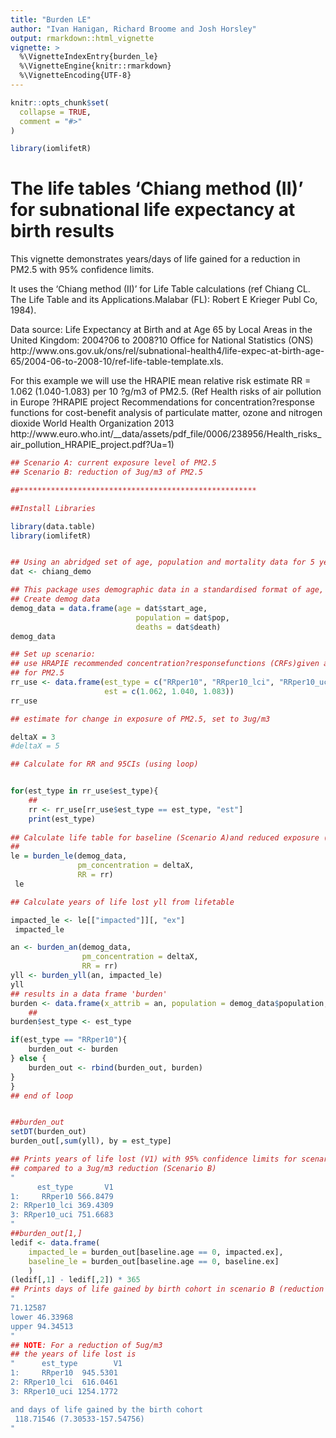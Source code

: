 ```yaml
---
title: "Burden LE"
author: "Ivan Hanigan, Richard Broome and Josh Horsley"
output: rmarkdown::html_vignette
vignette: >
  %\VignetteIndexEntry{burden_le}
  %\VignetteEngine{knitr::rmarkdown}
  %\VignetteEncoding{UTF-8}
---
```


```r
knitr::opts_chunk$set(
  collapse = TRUE,
  comment = "#>"
)
```

```r
library(iomlifetR)
```

# The life tables 'Chiang method (II)' for subnational life expectancy at birth results

This vignette demonstrates years/days of life gained for a reduction in PM2.5 with 95% confidence limits.

It uses the 'Chiang method (II)' for Life Table calculations (ref Chiang CL. The Life Table and its Applications.Malabar (FL): Robert E Krieger Publ Co, 1984).
 
Data source: Life Expectancy at Birth and at Age 65 by Local Areas in the United Kingdom: 2004?06 to 2008?10 Office for National Statistics (ONS)
http://www.ons.gov.uk/ons/rel/subnational-health4/life-expec-at-birth-age-65/2004-06-to-2008-10/ref-life-table-template.xls.

For this example we will use the HRAPIE mean relative risk estimate RR = 1.062 (1.040-1.083) per 10 ?g/m3 of PM2.5. (Ref Health risks of air pollution in Europe ?HRAPIE project Recommendations for concentration?response functions for cost-benefit analysis of particulate matter, ozone and nitrogen dioxide World Health Organization 2013 http://www.euro.who.int/__data/assets/pdf_file/0006/238956/Health_risks_air_pollution_HRAPIE_project.pdf?Ua=1)

```r
## Scenario A: current exposure level of PM2.5
## Scenario B: reduction of 3ug/m3 of PM2.5

##*****************************************************

##Install Libraries

library(data.table)
library(iomlifetR)


## Using an abridged set of age, population and mortality data for 5 year age groups provided
dat <- chiang_demo

## This package uses demographic data in a standardised format of age, population, deaths stored in demog_data. 
## Create demog data
demog_data = data.frame(age = dat$start_age,
                            population = dat$pop,
                            deaths = dat$death)
demog_data

## Set up scenario:
## use HRAPIE recommended concentration?responsefunctions (CRFs)given as relative risks (Table 1 Page 11)
## for PM2.5  
rr_use <- data.frame(est_type = c("RRper10", "RRper10_lci", "RRper10_uci"),
                     est = c(1.062, 1.040, 1.083))
rr_use

## estimate for change in exposure of PM2.5, set to 3ug/m3

deltaX = 3
#deltaX = 5

## Calculate for RR and 95CIs (using loop)


for(est_type in rr_use$est_type){
    ##
    rr <- rr_use[rr_use$est_type == est_type, "est"]
    print(est_type)
    
## Calculate life table for baseline (Scenario A)and reduced exposure (Scenario B)scenarions
##
le = burden_le(demog_data,
               pm_concentration = deltaX,
               RR = rr)
 le

## Calculate years of life lost yll from lifetable

impacted_le <- le[["impacted"]][, "ex"]
 impacted_le

an <- burden_an(demog_data,
                pm_concentration = deltaX,
                RR = rr)
yll <- burden_yll(an, impacted_le)
yll
## results in a data frame 'burden' 
burden <- data.frame(x_attrib = an, population = demog_data$population, le, an, yll)
    ##
burden$est_type <- est_type

if(est_type == "RRper10"){
    burden_out <- burden
} else {
    burden_out <- rbind(burden_out, burden)
}
}
## end of loop


##burden_out
setDT(burden_out)    
burden_out[,sum(yll), by = est_type]

## Prints years of life lost (V1) with 95% confidence limits for scenario A (current PM2.5 level)
## compared to a 3ug/m3 reduction (Scenario B) 
"
      est_type       V1
1:     RRper10 566.8479
2: RRper10_lci 369.4309
3: RRper10_uci 751.6683
"
##burden_out[1,]
ledif <- data.frame(
    impacted_le = burden_out[baseline.age == 0, impacted.ex],
    baseline_le = burden_out[baseline.age == 0, baseline.ex]
    )
(ledif[,1] - ledif[,2]) * 365
## Prints days of life gained by birth cohort in scenario B (reduction in 3ug/m3)
"
71.12587
lower 46.33968
upper 94.34513
"
## NOTE: For a reduction of 5ug/m3
## the years of life lost is 
"      est_type        V1
1:     RRper10  945.5301
2: RRper10_lci  616.0461
3: RRper10_uci 1254.1772

and days of life gained by the birth cohort
 118.71546 (7.30533-157.54756)
"
```